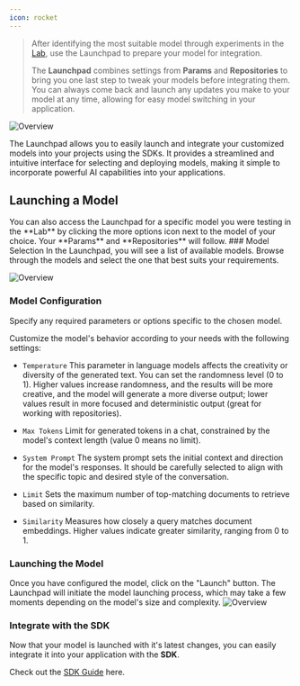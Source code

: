 ```yaml
---
icon: rocket
---
```

> After identifying the most suitable model through experiments in the [Lab](/get-started/lab), use the Launchpad to prepare your model for integration.
>
> The **Launchpad** combines settings from **Params** and **Repositories** to bring you one last step to tweak your models before integrating them. You can always come back and launch any updates you make to your model at any time, allowing for easy model switching in your application.

<img
  src="https://static.premai.io/prem-saas-docs/launchpad-guide/launchpad.png"
  alt="Overview"
/>

The Launchpad allows you to easily launch and integrate your customized models into your projects using the SDKs. It provides a streamlined and intuitive interface for selecting and deploying models, making it simple to incorporate powerful AI capabilities into your applications.

## Launching a Model
<Tip>
You can also access the Launchpad for a specific model you were testing in the **Lab** by clicking the more options icon next to the model of your choice. Your **Params** and **Repositories** will follow.
</Tip>
### Model Selection
In the Launchpad, you will see a list of available  models.
Browse through the models and select the one that best suits your requirements.

<img
  src="https://static.premai.io/prem-saas-docs/launchpad-guide/modelList.gif"
  alt="Overview"
/>
### Model Configuration

Specify any required parameters or options specific to the chosen model.

Customize the model's behavior according to your needs with the following settings:

- `Temperature` This parameter in language models affects the creativity or diversity of the generated text. You can set the randomness level (0 to 1). Higher values increase randomness, and the results will be more creative, and the model will generate a more diverse output; lower values result in more focused and deterministic output (great for working with repositories).
- `Max Tokens` Limit for generated tokens in a chat, constrained by the model's context length (value 0 means no limit).
- `System Prompt` The system prompt sets the initial context and direction for the model's responses. It should be carefully selected to align with the specific topic and desired style of the conversation.

- `Limit` Sets the maximum number of top-matching documents to retrieve based on similarity.
- `Similarity` Measures how closely a query matches document embeddings. Higher values indicate greater similarity, ranging from 0 to 1.

### Launching the Model

Once you have configured the model, click on the "Launch" button.
The Launchpad will initiate the model launching process, which may take a few moments depending on the model's size and complexity.
<img
  src="https://static.premai.io/prem-saas-docs/launchpad-guide/launchButton.gif"
  alt="Overview"
/>

### Integrate with the SDK

Now that your model is launched with it's latest changes, you can easily integrate it into your application with the **SDK**. 

Check out the [SDK Guide](/get-started/sdk) here.